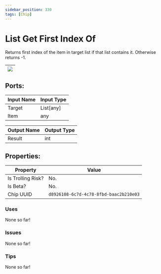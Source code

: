```yaml
---
sidebar_position: 330
tags: [Chip]
---
```


# List Get First Index Of


Returns first index of the item in target list if that list contains it. Otherwise returns -1.

| ![](https://images-ext-2.discordapp.net/external/MPmIaQzlEPmgGWlgi-WxBBXt0Bjv_zWPkg1y1f_sy3s/https/www.recroomcircuits.com/image/circuit/absolute-value?width=206&height=108) |
|-----|

## Ports:

| Input Name | Input Type |
|-----------|-----------|
| Target | List[any] |
| Item | any |

| Output Name | Output Type |
|-----------|-----------|
| Result | int |

## Properties:

| Property  | Value |
|-------------------|-----------|
| Is Trolling Risk? | No. |
| Is Beta? | No. |
| Chip UUID | `d8926108-6c7d-4c78-8fbd-baac2b210e03` |

### Uses
None so far!

### Issues
None so far!

### Tips
None so far!
